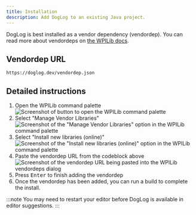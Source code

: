 ```yaml
---
title: Installation
description: Add DogLog to an existing Java project.
---
```



DogLog is best installed as a vendor dependency (vendordep).
You can read more about vendordeps on [the WPILib docs](https://docs.wpilib.org/en/stable/docs/software/vscode-overview/3rd-party-libraries.html#installing-libraries).

## Vendordep URL

```text
https://doglog.dev/vendordep.json
```

## Detailed instructions

<Steps>

1. Open the WPILib command palette
   ![Screenshot of button to open the WPILib command palette](../../../assets/guides/install/command-palette.png)
2. Select "Manage Vendor Libraries"
   ![Screenshot of the "Manage Vendor Libraries" option in the WPILib command palette](../../../assets/guides/install/manage-vendor-libraries.png)
3. Select "Install new libraries (online)"
   ![Screenshot of the "Install new libraries (online)" option in the WPILib command palette](../../../assets/guides/install/install-new-libraries.png)
4. Paste the vendordep URL from the codeblock above
   ![Screenshot of the vendordep URL being pasted into the WPILib vendordeps dialog](../../../assets/guides/install/vendordep-url.png)
5. Press <kbd>Enter</kbd> to finish adding the vendordep
6. Once the vendordep has been added, you can run a build to complete the install.

</Steps>

:::note
You may need to restart your editor before DogLog is available in editor suggestions.
:::

